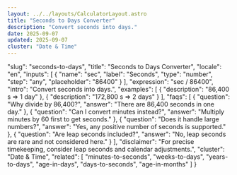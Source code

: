 ```yaml
---
layout: ../../layouts/CalculatorLayout.astro
title: "Seconds to Days Converter"
description: "Convert seconds into days."
date: 2025-09-07
updated: 2025-09-07
cluster: "Date & Time"
---
```


  "slug": "seconds-to-days",
  "title": "Seconds to Days Converter",
  "locale": "en",
  "inputs": [
    {
      "name": "sec",
      "label": "Seconds",
      "type": "number",
      "step": "any",
      "placeholder": "86400"
    }
  ],
  "expression": "sec / 86400",
  "intro": "Convert seconds into days.",
  "examples": [
    {
      "description": "86,400 s ⇒ 1 day"
    },
    {
      "description": "172,800 s ⇒ 2 days"
    }
  ],
  "faqs": [
    {
      "question": "Why divide by 86,400?",
      "answer": "There are 86,400 seconds in one day."
    },
    {
      "question": "Can I convert minutes instead?",
      "answer": "Multiply minutes by 60 first to get seconds."
    },
    {
      "question": "Does it handle large numbers?",
      "answer": "Yes, any positive number of seconds is supported."
    },
    {
      "question": "Are leap seconds included?",
      "answer": "No, leap seconds are rare and not considered here."
    }
  ],
  "disclaimer": "For precise timekeeping, consider leap seconds and calendar adjustments.",
  "cluster": "Date & Time",
  "related": [
    "minutes-to-seconds",
    "weeks-to-days",
    "years-to-days",
    "age-in-days",
    "days-to-seconds",
    "age-in-months"
  ]
}

<Calculator schema={schema} />
